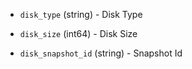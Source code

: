 <!-- Code generated from the comments of the tencentCloudDataDisk struct in builder/tencentcloud/cvm/run_config.go; DO NOT EDIT MANUALLY -->

- `disk_type` (string) - Disk Type

- `disk_size` (int64) - Disk Size

- `disk_snapshot_id` (string) - Snapshot Id
